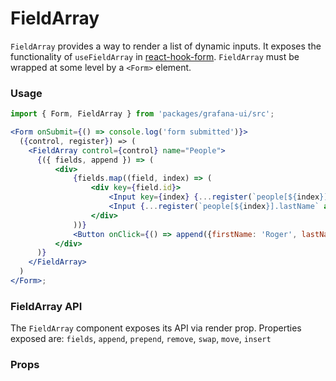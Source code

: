 
<Meta title="MDX|FieldArray" component={FieldArray} />

# FieldArray

`FieldArray` provides a way to render a list of dynamic inputs. It exposes the functionality of `useFieldArray` in [react-hook-form](https://react-hook-form.com/advanced-usage/#FieldArrays). `FieldArray` must be wrapped at some level by a `<Form>` element.

### Usage

```jsx
import { Form, FieldArray } from 'packages/grafana-ui/src';

<Form onSubmit={() => console.log('form submitted')}>
  ({control, register}) => (
    <FieldArray control={control} name="People">
      {({ fields, append }) => (
          <div>
              {fields.map((field, index) => (
                  <div key={field.id}>
                      <Input key={index} {...register(`people[${index}].firstName` as const)} value={field.firstName} />
                      <Input {...register(`people[${index}].lastName` as const)} value={field.lastName} />
                  </div>
              ))}
              <Button onClick={() => append({firstName: 'Roger', lastName: 'Waters'})}>Append</Button>
          </div>
      )}
    </FieldArray>
  )
</Form>;
```

### FieldArray API

The `FieldArray` component exposes its API via render prop. Properties exposed are: `fields`, `append`, `prepend`, `remove`, `swap`, `move`, `insert`

### Props

<Props of={FieldArray} />
